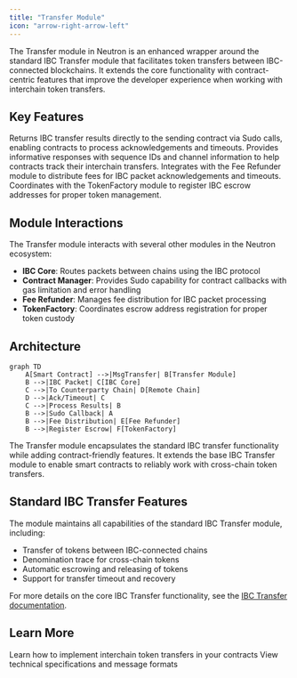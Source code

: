 ```yaml
---
title: "Transfer Module"
icon: "arrow-right-arrow-left"
---
```


The Transfer module in Neutron is an enhanced wrapper around the standard IBC Transfer module that facilitates token transfers between IBC-connected blockchains. It extends the core functionality with contract-centric features that improve the developer experience when working with interchain token transfers.

## Key Features

<CardGroup cols={2}>
  <Card title="Contract Callbacks" icon="reply">
    Returns IBC transfer results directly to the sending contract via Sudo calls, enabling contracts to process acknowledgements and timeouts.
  </Card>
  <Card title="Enhanced Responses" icon="circle-info">
    Provides informative responses with sequence IDs and channel information to help contracts track their interchain transfers.
  </Card>
  <Card title="Fee Management" icon="money-bill-transfer">
    Integrates with the Fee Refunder module to distribute fees for IBC packet acknowledgements and timeouts.
  </Card>
  <Card title="TokenFactory Integration" icon="industry">
    Coordinates with the TokenFactory module to register IBC escrow addresses for proper token management.
  </Card>
</CardGroup>

## Module Interactions

The Transfer module interacts with several other modules in the Neutron ecosystem:

- **IBC Core**: Routes packets between chains using the IBC protocol
- **Contract Manager**: Provides Sudo capability for contract callbacks with gas limitation and error handling
- **Fee Refunder**: Manages fee distribution for IBC packet processing
- **TokenFactory**: Coordinates escrow address registration for proper token custody

## Architecture

```mermaid
graph TD
    A[Smart Contract] -->|MsgTransfer| B[Transfer Module]
    B -->|IBC Packet| C[IBC Core]
    C -->|To Counterparty Chain| D[Remote Chain]
    D -->|Ack/Timeout| C
    C -->|Process Results| B
    B -->|Sudo Callback| A
    B -->|Fee Distribution| E[Fee Refunder]
    B -->|Register Escrow| F[TokenFactory]
```

The Transfer module encapsulates the standard IBC transfer functionality while adding contract-friendly features. It extends the base IBC Transfer module to enable smart contracts to reliably work with cross-chain token transfers.

## Standard IBC Transfer Features

The module maintains all capabilities of the standard IBC Transfer module, including:

- Transfer of tokens between IBC-connected chains
- Denomination trace for cross-chain tokens
- Automatic escrowing and releasing of tokens
- Support for transfer timeout and recovery

For more details on the core IBC Transfer functionality, see the [IBC Transfer documentation](https://ibc.cosmos.network/main/apps/transfer/overview.html).

## Learn More

<CardGroup cols={2}>
  <Card title="How Interchain Transfers Work" icon="book" href="/developers/modules/transfer/how-to">
    Learn how to implement interchain token transfers in your contracts
  </Card>
  <Card title="Technical Reference" icon="file-code" href="/developers/modules/transfer/reference">
    View technical specifications and message formats
  </Card>
</CardGroup> 